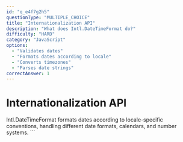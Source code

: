 ```yaml
---
id: "q_e4f7g2h5"
questionType: "MULTIPLE_CHOICE"
title: "Internationalization API"
description: "What does Intl.DateTimeFormat do?"
difficulty: "HARD"
category: "JavaScript"
options:
  - "Validates dates"
  - "Formats dates according to locale"
  - "Converts timezones"
  - "Parses date strings"
correctAnswer: 1
---
```


# Internationalization API

Intl.DateTimeFormat formats dates according to locale-specific conventions, handling different date formats, calendars, and number systems.
\`\`\`
